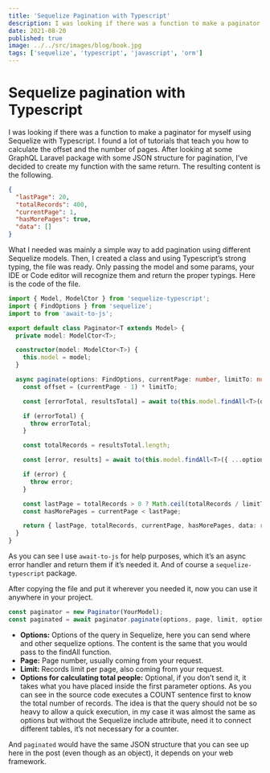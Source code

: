 ```yaml
---
title: 'Sequelize Pagination with Typescript'
description: I was looking if there was a function to make a paginator for myself using Sequelize with Typescript. I found a lot of tutorials that teach you how to calculate the offset and the number of pages.
date: 2021-08-20
published: true
image: ../../src/images/blog/book.jpg
tags: ['sequelize', 'typescript', 'javascript', 'orm']
---
```


# Sequelize pagination with Typescript

I was looking if there was a function to make a paginator for myself using Sequelize with Typescript. I found a lot of tutorials that teach you how to calculate the offset and the number of pages. After looking at some GraphQL Laravel package with some JSON structure for pagination, I’ve decided to create my function with the same return. The resulting content is the following.

```json
{
  "lastPage": 20,
  "totalRecords": 400,
  "currentPage": 1,
  "hasMorePages": true,
  "data": []
}
```

What I needed was mainly a simple way to add pagination using different Sequelize models. Then, I created a class and using Typescript’s strong typing, the file was ready. Only passing the model and some params, your IDE or Code editor will recognize them and return the proper typings. Here is the code of the file.

```ts
import { Model, ModelCtor } from 'sequelize-typescript';
import { FindOptions } from 'sequelize';
import to from 'await-to-js';

export default class Paginator<T extends Model> {
  private model: ModelCtor<T>;

  constructor(model: ModelCtor<T>) {
    this.model = model;
  }

  async paginate(options: FindOptions, currentPage: number, limitTo: number, optionsForCalculateTotal?: FindOptions) {
    const offset = (currentPage - 1) * limitTo;

    const [errorTotal, resultsTotal] = await to(this.model.findAll<T>(optionsForCalculateTotal ?? options));

    if (errorTotal) {
      throw errorTotal;
    }

    const totalRecords = resultsTotal.length;

    const [error, results] = await to(this.model.findAll<T>({ ...options, offset, limit: limitTo }));

    if (error) {
      throw error;
    }

    const lastPage = totalRecords > 0 ? Math.ceil(totalRecords / limitTo) : 0;
    const hasMorePages = currentPage < lastPage;

    return { lastPage, totalRecords, currentPage, hasMorePages, data: results };
  }
}
```

As you can see I use `await-to-js` for help purposes, which it’s an async error handler and return them if it’s needed it. And of course a `sequelize-typescript` package.

After copying the file and put it wherever you needed it, now you can use it anywhere in your project.

```ts
const paginator = new Paginator(YourModel);
const paginated = await paginator.paginate(options, page, limit, optionsForCalculatingTotalPeople);
```

- **Options:** Options of the query in Sequelize, here you can send where and other sequelize options. The content is the same that you would pass to the findAll function.
- **Page:** Page number, usually coming from your request.
- **Limit:** Records limit per page, also coming from your request.
- **Options for calculating total people:** Optional, if you don’t send it, it takes what you have placed inside the first parameter options. As you can see in the source code executes a COUNT sentence first to know the total number of records. The idea is that the query should not be so heavy to allow a quick execution, in my case it was almost the same as options but without the Sequelize include attribute, need it to connect different tables, it’s not necessary for a counter.

And `paginated` would have the same JSON structure that you can see up here in the post (even though as an object), it depends on your web framework.
